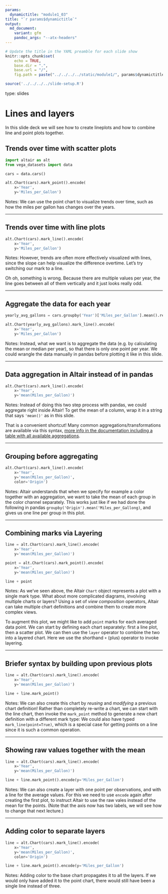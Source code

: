 ```yaml
---
params:
  dynamictitle: "module1_03"
title: "`r params$dynamictitle`"
output:
  md_document:
    variant: gfm
    pandoc_args: "--atx-headers"
---
```


```r
# Update the title in the YAML preamble for each slide show
knitr::opts_chunk$set(
    echo = TRUE,
    base.dir = ".",
    base.url = "/",
    fig.path = paste("../../../../static/module1/", params$dynamictitle,"/", sep = ""))

source('../../../../slide-setup.R')
```

type: slides

# Lines and layers

In this slide deck we will see how to create lineplots
and how to combine line and point plots together.

## Trends over time with scatter plots

```python
import altair as alt
from vega_datasets import data

cars = data.cars()

alt.Chart(cars).mark_point().encode(
    x='Year',
    y='Miles_per_Gallon')
```

Notes:
We can use the point chart to visualize trends over time,
such as how the miles per gallon has changes over the years.

---

## Trends over time with line plots

```python
alt.Chart(cars).mark_line().encode(
    x='Year',
    y='Miles_per_Gallon')
```

Notes:
However,
trends are often more effectively visualized with lines,
since the slope can help visualize the difference overtime.
Let's try switching our mark to a line.

Oh oh, something is wrong.
Because there are multiple values per year,
the line goes between all of them vertically and it just looks really odd.

---

## Aggregate the data for each year

```python
yearly_avg_gallons = cars.groupby('Year')['Miles_per_Gallon'].mean().reset_index()

alt.Chart(yearly_avg_gallons).mark_line().encode(
    x='Year',
    y='Miles_per_Gallon')
```

Notes:
Instead,
what we want is to aggregate the data
(e.g. by calculating the mean or median per year),
so that there is only one point per year.
We could wrangle the data manually in pandas before plotting it
like in this slide.

---

## Data aggregation in Altair instead of in pandas

```python
alt.Chart(cars).mark_line().encode(
    x='Year',
    y='mean(Miles_per_Gallon)')
```

Notes:
Instead of doing this two step process with pandas,
we could aggregate right inside Altair!
To get the mean of a column,
wrap it in a string that says `'mean()'` as in this slide.

That is a convenient shortcut!
Many common aggregations/transformations are available via this syntax,
[more info in the documentation including a table with all available aggregations](https://altair-viz.github.io/user_guide/encoding.html#binning-and-aggregation).

---

## Grouping before aggregating

```python
alt.Chart(cars).mark_line().encode(
    x='Year',
    y='mean(Miles_per_Gallon)',
    color='Origin')
```

Notes:
Altair understands that when we specify for example a color 
together with an aggregation,
we want to take the mean of each group
in the color channel separately.
This works just like if we had done the following in pandas
`groupby('Origin').mean('Miles_per_Gallong)`,
and gives us one line per group in this plot.

---

## Combining marks via Layering

```python
line = alt.Chart(cars).mark_line().encode(
    x='Year',
    y='mean(Miles_per_Gallon)')

point = alt.Chart(cars).mark_point().encode(
    x='Year',
    y='mean(Miles_per_Gallon)')

line + point
```

Notes:
As we've seen above, the Altair `Chart` object represents a plot with a single mark type.
What about more complicated diagrams, involving multiple charts or layers?
Using a set of *view composition* operators,
Altair can take multiple chart definitions
and combine them to create more complex views.

To augment this plot,
we might like to add `point` marks for each averaged data point.
We can start by defining each chart separately:
first a line plot,
then a scatter plot.
We can then use the `layer` operator to combine the two into a layered chart.
Here we use the shorthand `+` (plus) operator to invoke layering.

---

## Briefer syntax by building upon previous plots

```python
line = alt.Chart(cars).mark_line().encode(
    x='Year',
    y='mean(Miles_per_Gallon)')

line + line.mark_point()
```

Notes:
We can also create this chart by *reusing* and *modifying* a previous chart definition!
Rather than completely re-write a chart,
we can start with the line chart,
then invoke the `mark_point` method
to generate a new chart definition with a different mark type:
We could also have typed `mark_line(point=True)`,
which is a special case for getting points on a line
since it is such a common operation.

---

## Showing raw values together with the mean

```python
line = alt.Chart(cars).mark_line().encode(
    x='Year',
    y='mean(Miles_per_Gallon)')

line + line.mark_point().encode(y='Miles_per_Gallon')
```


Notes:
We can also create a layer with one point per observations,
and with a line for the average values.
For this we need to use `encode` again
after creating the first plot,
to instruct Altair to use the raw vales
instead of the mean for the points.
(Note that the axis now has two labels,
we will see how to change that next lecture.)

---

## Adding color to separate layers

```python
line = alt.Chart(cars).mark_line().encode(
    x='Year',
    y='mean(Miles_per_Gallon)',
    color='Origin')

line + line.mark_point().encode(y='Miles_per_Gallon')
```

Notes:
Adding color to the base chart propagates it to all the layers.
If we would only have added it to the point chart,
there would still have been a single line instead of three.

